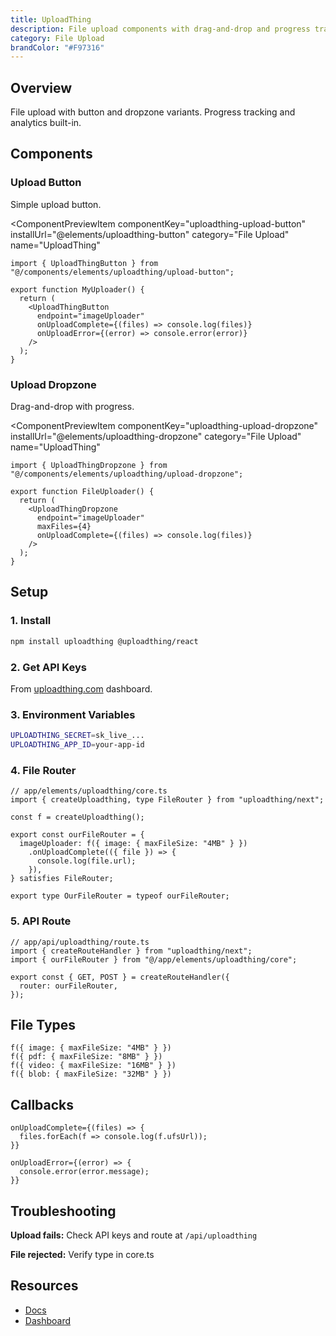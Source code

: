 ```yaml
---
title: UploadThing
description: File upload components with drag-and-drop and progress tracking
category: File Upload
brandColor: "#F97316"
---
```


## Overview

File upload with button and dropzone variants. Progress tracking and analytics built-in.

## Components

### Upload Button

Simple upload button.

<ComponentPreviewItem
  componentKey="uploadthing-upload-button"
  installUrl="@elements/uploadthing-button"
  category="File Upload"
  name="UploadThing"
>
  <UploadButtonPreview />
</ComponentPreviewItem>

```tsx
import { UploadThingButton } from "@/components/elements/uploadthing/upload-button";

export function MyUploader() {
  return (
    <UploadThingButton
      endpoint="imageUploader"
      onUploadComplete={(files) => console.log(files)}
      onUploadError={(error) => console.error(error)}
    />
  );
}
```

### Upload Dropzone

Drag-and-drop with progress.

<ComponentPreviewItem
  componentKey="uploadthing-upload-dropzone"
  installUrl="@elements/uploadthing-dropzone"
  category="File Upload"
  name="UploadThing"
>
  <UploadDropzonePreview />
</ComponentPreviewItem>

```tsx
import { UploadThingDropzone } from "@/components/elements/uploadthing/upload-dropzone";

export function FileUploader() {
  return (
    <UploadThingDropzone
      endpoint="imageUploader"
      maxFiles={4}
      onUploadComplete={(files) => console.log(files)}
    />
  );
}
```

## Setup

### 1. Install

```bash
npm install uploadthing @uploadthing/react
```

### 2. Get API Keys

From [uploadthing.com](https://uploadthing.com) dashboard.

### 3. Environment Variables

```bash
UPLOADTHING_SECRET=sk_live_...
UPLOADTHING_APP_ID=your-app-id
```

### 4. File Router

```tsx
// app/elements/uploadthing/core.ts
import { createUploadthing, type FileRouter } from "uploadthing/next";

const f = createUploadthing();

export const ourFileRouter = {
  imageUploader: f({ image: { maxFileSize: "4MB" } })
    .onUploadComplete(({ file }) => {
      console.log(file.url);
    }),
} satisfies FileRouter;

export type OurFileRouter = typeof ourFileRouter;
```

### 5. API Route

```tsx
// app/api/uploadthing/route.ts
import { createRouteHandler } from "uploadthing/next";
import { ourFileRouter } from "@/app/elements/uploadthing/core";

export const { GET, POST } = createRouteHandler({
  router: ourFileRouter,
});
```

## File Types

```tsx
f({ image: { maxFileSize: "4MB" } })
f({ pdf: { maxFileSize: "8MB" } })
f({ video: { maxFileSize: "16MB" } })
f({ blob: { maxFileSize: "32MB" } })
```

## Callbacks

```tsx
onUploadComplete={(files) => {
  files.forEach(f => console.log(f.ufsUrl));
}}

onUploadError={(error) => {
  console.error(error.message);
}}
```

## Troubleshooting

**Upload fails:** Check API keys and route at `/api/uploadthing`

**File rejected:** Verify type in core.ts

## Resources

- [Docs](https://docs.uploadthing.com)
- [Dashboard](https://uploadthing.com/dashboard)
